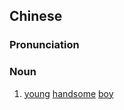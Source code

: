 {{also|小鲜肉}}
==Chinese==
{{zh-forms|s=小鲜肉|type=12}}

===Pronunciation===
{{zh-pron
|m=xiǎoxiānròu
|c=siu2 sin1 juk6
|cat=n
}}

===Noun===
{{zh-noun}}

# {{lb|zh|neologism|slang}} [[young]] [[handsome]] [[boy]]